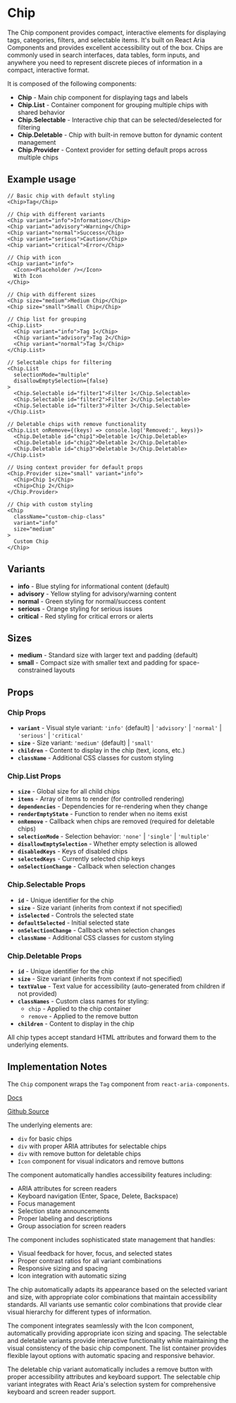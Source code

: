 

<Meta of={ChipStories} />

# Chip
The Chip component provides compact, interactive elements for displaying tags, categories, filters, and selectable items. It's built on React Aria Components and provides excellent accessibility out of the box. Chips are commonly used in search interfaces, data tables, form inputs, and anywhere you need to represent discrete pieces of information in a compact, interactive format.

It is composed of the following components:

- **Chip** - Main chip component for displaying tags and labels
- **Chip.List** - Container component for grouping multiple chips with shared behavior
- **Chip.Selectable** - Interactive chip that can be selected/deselected for filtering
- **Chip.Deletable** - Chip with built-in remove button for dynamic content management
- **Chip.Provider** - Context provider for setting default props across multiple chips

## Example usage
```tsx
// Basic chip with default styling
<Chip>Tag</Chip>

// Chip with different variants
<Chip variant="info">Information</Chip>
<Chip variant="advisory">Warning</Chip>
<Chip variant="normal">Success</Chip>
<Chip variant="serious">Caution</Chip>
<Chip variant="critical">Error</Chip>

// Chip with icon
<Chip variant="info">
  <Icon><Placeholder /></Icon>
  With Icon
</Chip>

// Chip with different sizes
<Chip size="medium">Medium Chip</Chip>
<Chip size="small">Small Chip</Chip>

// Chip list for grouping
<Chip.List>
  <Chip variant="info">Tag 1</Chip>
  <Chip variant="advisory">Tag 2</Chip>
  <Chip variant="normal">Tag 3</Chip>
</Chip.List>

// Selectable chips for filtering
<Chip.List
  selectionMode="multiple"
  disallowEmptySelection={false}
>
  <Chip.Selectable id="filter1">Filter 1</Chip.Selectable>
  <Chip.Selectable id="filter2">Filter 2</Chip.Selectable>
  <Chip.Selectable id="filter3">Filter 3</Chip.Selectable>
</Chip.List>

// Deletable chips with remove functionality
<Chip.List onRemove={(keys) => console.log('Removed:', keys)}>
  <Chip.Deletable id="chip1">Deletable 1</Chip.Deletable>
  <Chip.Deletable id="chip2">Deletable 2</Chip.Deletable>
  <Chip.Deletable id="chip3">Deletable 3</Chip.Deletable>
</Chip.List>

// Using context provider for default props
<Chip.Provider size="small" variant="info">
  <Chip>Chip 1</Chip>
  <Chip>Chip 2</Chip>
</Chip.Provider>

// Chip with custom styling
<Chip
  className="custom-chip-class"
  variant="info"
  size="medium"
>
  Custom Chip
</Chip>
```

## Variants

* **info** - Blue styling for informational content (default)
* **advisory** - Yellow styling for advisory/warning content
* **normal** - Green styling for normal/success content
* **serious** - Orange styling for serious issues
* **critical** - Red styling for critical errors or alerts

## Sizes

* **medium** - Standard size with larger text and padding (default)
* **small** - Compact size with smaller text and padding for space-constrained layouts

<Canvas of={ChipStories.Default} />

## Props

### Chip Props
* **`variant`** - Visual style variant: `'info'` (default) | `'advisory'` | `'normal'` | `'serious'` | `'critical'`
* **`size`** - Size variant: `'medium'` (default) | `'small'`
* **`children`** - Content to display in the chip (text, icons, etc.)
* **`className`** - Additional CSS classes for custom styling

### Chip.List Props
* **`size`** - Global size for all child chips
* **`items`** - Array of items to render (for controlled rendering)
* **`dependencies`** - Dependencies for re-rendering when they change
* **`renderEmptyState`** - Function to render when no items exist
* **`onRemove`** - Callback when chips are removed (required for deletable chips)
* **`selectionMode`** - Selection behavior: `'none'` | `'single'` | `'multiple'`
* **`disallowEmptySelection`** - Whether empty selection is allowed
* **`disabledKeys`** - Keys of disabled chips
* **`selectedKeys`** - Currently selected chip keys
* **`onSelectionChange`** - Callback when selection changes

### Chip.Selectable Props
* **`id`** - Unique identifier for the chip
* **`size`** - Size variant (inherits from context if not specified)
* **`isSelected`** - Controls the selected state
* **`defaultSelected`** - Initial selected state
* **`onSelectionChange`** - Callback when selection changes
* **`className`** - Additional CSS classes for custom styling

### Chip.Deletable Props
* **`id`** - Unique identifier for the chip
* **`size`** - Size variant (inherits from context if not specified)
* **`textValue`** - Text value for accessibility (auto-generated from children if not provided)
* **`classNames`** - Custom class names for styling:
  * `chip` - Applied to the chip container
  * `remove` - Applied to the remove button
* **`children`** - Content to display in the chip

All chip types accept standard HTML attributes and forward them to the underlying elements.

## Implementation Notes
The `Chip` component wraps the `Tag` component from `react-aria-components`.

[Docs](https://react-spectrum.adobe.com/react-spectrum/Tag.html)

[Github Source](https://github.com/gohypergiant/standard-toolkit/tree/main/design-toolkit/components/src/components/chip)

The underlying elements are:
- `div` for basic chips
- `div` with proper ARIA attributes for selectable chips
- `div` with remove button for deletable chips
- `Icon` component for visual indicators and remove buttons

The component automatically handles accessibility features including:
- ARIA attributes for screen readers
- Keyboard navigation (Enter, Space, Delete, Backspace)
- Focus management
- Selection state announcements
- Proper labeling and descriptions
- Group association for screen readers

The component includes sophisticated state management that handles:
- Visual feedback for hover, focus, and selected states
- Proper contrast ratios for all variant combinations
- Responsive sizing and spacing
- Icon integration with automatic sizing

The chip automatically adapts its appearance based on the selected variant and size, with appropriate color combinations that maintain accessibility standards. All variants use semantic color combinations that provide clear visual hierarchy for different types of information.

The component integrates seamlessly with the Icon component, automatically providing appropriate icon sizing and spacing. The selectable and deletable variants provide interactive functionality while maintaining the visual consistency of the basic chip component. The list container provides flexible layout options with automatic spacing and responsive behavior.

The deletable chip variant automatically includes a remove button with proper accessibility attributes and keyboard support. The selectable chip variant integrates with React Aria's selection system for comprehensive keyboard and screen reader support.
